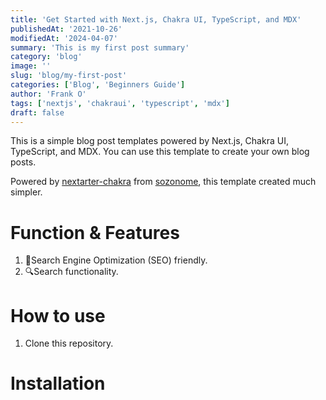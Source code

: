 ```yaml
---
title: 'Get Started with Next.js, Chakra UI, TypeScript, and MDX'
publishedAt: '2021-10-26'
modifiedAt: '2024-04-07'
summary: 'This is my first post summary'
category: 'blog'
image: ''
slug: 'blog/my-first-post'
categories: ['Blog', 'Beginners Guide']
author: 'Frank O'
tags: ['nextjs', 'chakraui', 'typescript', 'mdx']
draft: false
---
```


This is a simple blog post templates powered by Next.js, Chakra UI, TypeScript, and MDX. You can use this template to create your own blog posts.

Powered by [nextarter-chakra](https://github.com/sozonome/nextarter-chakra) from [sozonome](https://github.com/sozonome), this template created much simpler.

# Function & Features

1. 🤖Search Engine Optimization (SEO) friendly.
2. 🔍Search functionality.

# How to use

1. Clone this repository.

# Installation
